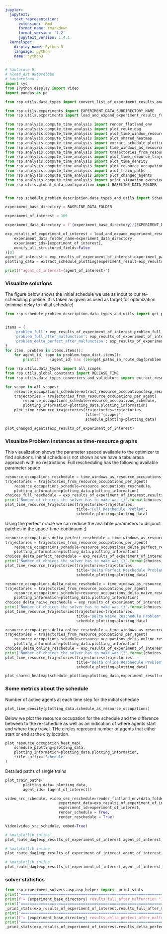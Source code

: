```yaml
---
jupyter:
  jupytext:
    text_representation:
      extension: .Rmd
      format_name: rmarkdown
      format_version: '1.2'
      jupytext_version: 1.4.1
  kernelspec:
    display_name: Python 3
    language: python
    name: python3
---
```


```python
# %autosave 0
# %load_ext autoreload
# %autoreload 2
import sys
from IPython.display import Video
import pandas as pd

from rsp.utils.data_types import convert_list_of_experiment_results_analysis_to_data_frame

from rsp.utils.experiments import EXPERIMENT_DATA_SUBDIRECTORY_NAME
from rsp.utils.experiments import load_and_expand_experiment_results_from_data_folder

from rsp.analysis.compute_time_analysis import render_flatland_env
from rsp.analysis.compute_time_analysis import plot_route_dag
from rsp.analysis.compute_time_analysis import plot_time_window_resource_trajectories
from rsp.analysis.compute_time_analysis import plot_shared_heatmap
from rsp.analysis.compute_time_analysis import extract_schedule_plotting
from rsp.analysis.compute_time_analysis import time_windows_as_resource_occupations_per_agent
from rsp.analysis.compute_time_analysis import trajectories_from_resource_occupations_per_agent
from rsp.analysis.compute_time_analysis import plot_time_resource_trajectories
from rsp.analysis.compute_time_analysis import plot_time_density
from rsp.analysis.compute_time_analysis import plot_resource_occupation_heat_map
from rsp.analysis.compute_time_analysis import plot_train_paths
from rsp.analysis.compute_time_analysis import plot_changed_agents
from rsp.analysis.compute_time_analysis import print_situation_overview
from rsp.utils.global_data_configuration import BASELINE_DATA_FOLDER


from rsp.schedule_problem_description.data_types_and_utils import ScheduleProblemEnum
```

```python
experiment_base_directory = BASELINE_DATA_FOLDER

experiment_of_interest = 106
```

```python
experiment_data_directory = f'{experiment_base_directory}/{EXPERIMENT_DATA_SUBDIRECTORY_NAME}'

exp_results_of_experiment_of_interest = load_and_expand_experiment_results_from_data_folder(
    experiment_data_folder_name=experiment_data_directory,
    experiment_ids=[experiment_of_interest],
    nonify_all_structured_fields=False
)[0]
agent_of_interest = exp_results_of_experiment_of_interest.experiment_parameters.malfunction_agend_id
plotting_data = extract_schedule_plotting(experiment_result=exp_results_of_experiment_of_interest,sorting_agent_id=agent_of_interest)
```

```python
print(f"agent_of_interest={agent_of_interest}")
```

### Visualize solutions


The figure below shows the initial schedule we use as input to our re-scheduling pipeline. It is taken as given as used as target for optimization (minimal delay to initial schedule)

```python
from rsp.schedule_problem_description.data_types_and_utils import get_paths_in_route_dag


items = {
    'problem_full': exp_results_of_experiment_of_interest.problem_full,
    'problem_full_after_malfunction': exp_results_of_experiment_of_interest.problem_full_after_malfunction,
    'problem_delta_perfect_after_malfunction': exp_results_of_experiment_of_interest.problem_delta_perfect_after_malfunction
}
for item, problem in items.items():
    for agent_id, topo in problem.topo_dict.items():
        print(f"    {agent_id} has {len(get_paths_in_route_dag(problem.topo_dict[agent_id]))} paths in {item}")

```

```python
from rsp.utils.data_types import all_scopes
from rsp.utils.global_constants import RELEASE_TIME
from rsp.utils.data_types_converters_and_validators import extract_resource_occupations

for scope in all_scopes:
    resource_occupations_schedule=extract_resource_occupations(exp_results_of_experiment_of_interest._asdict()[f'results_{scope}'].trainruns_dict,RELEASE_TIME).sorted_resource_occupations_per_agent
    trajectories = trajectories_from_resource_occupations_per_agent(
        resource_occupations_schedule=resource_occupations_schedule,
        plotting_information=plotting_data.plotting_information)
    plot_time_resource_trajectories(trajectories=trajectories,
                                    title=f"{scope}",
                                    schedule_plotting=plotting_data)
```

```python
plot_changed_agents(exp_results_of_experiment_of_interest)
```

### Visualize Problem instances as time-resource graphs
This visualization shows the parameter spaced available to the optimizer to find solutions. Initial schedule is not shown as we have a tabularasa approach with no restrictions. Full rescheduling has the following available parameter space

```python
resource_occupations_reschedule = time_windows_as_resource_occupations_per_agent(problem=exp_results_of_experiment_of_interest.problem_full_after_malfunction)
trajectories = trajectories_from_resource_occupations_per_agent(
    resource_occupations_schedule=resource_occupations_reschedule,
    plotting_information=plotting_data.plotting_information)
choices_full_reschedule = exp_results_of_experiment_of_interest.results_full_after_malfunction.solver_statistics["solving"]["solvers"]["choices"]
print("Number of choices the solver has to make was {}".format(choices_full_reschedule))
plot_time_resource_trajectories(trajectories=trajectories,
                                title="Full Reschedule Problem",
                                schedule_plotting=plotting_data)

```

Using the perfect oracle we can reduce the available parameters to disjunct patches in the space-time-continuum ;)

```python
resource_occupations_delta_perfect_reschedule = time_windows_as_resource_occupations_per_agent(problem=exp_results_of_experiment_of_interest.problem_delta_perfect_after_malfunction)
trajectories = trajectories_from_resource_occupations_per_agent(
    resource_occupations_schedule=resource_occupations_delta_perfect_reschedule,
    plotting_information=plotting_data.plotting_information)
choices_delta_perfect_reschedule = exp_results_of_experiment_of_interest.results_delta_perfect_after_malfunction.solver_statistics["solving"]["solvers"]["choices"]
print("Number of choices the solver has to make was {}".format(choices_delta_perfect_reschedule))
plot_time_resource_trajectories(trajectories=trajectories,
                                title="Delta Perfect Reschedule Problem",
                                schedule_plotting=plotting_data)
```

```python
resource_occupations_delta_naive_reschedule = time_windows_as_resource_occupations_per_agent(problem=exp_results_of_experiment_of_interest.problem_delta_naive_after_malfunction)
trajectories = trajectories_from_resource_occupations_per_agent(
    resource_occupations_schedule=resource_occupations_delta_naive_reschedule,
    plotting_information=plotting_data.plotting_information)
choices_delta_naive_reschedule = exp_results_of_experiment_of_interest.results_delta_naive_after_malfunction.solver_statistics["solving"]["solvers"]["choices"]
print("Number of choices the solver has to make was {}".format(choices_delta_naive_reschedule))
plot_time_resource_trajectories(trajectories=trajectories,
                                title="Delta Naive Reschedule Problem",
                                schedule_plotting=plotting_data)
```

```python
resource_occupations_delta_online_reschedule = time_windows_as_resource_occupations_per_agent(problem=exp_results_of_experiment_of_interest.problem_delta_online_after_malfunction)
trajectories = trajectories_from_resource_occupations_per_agent(
    resource_occupations_schedule=resource_occupations_delta_online_reschedule,
    plotting_information=plotting_data.plotting_information)
choices_delta_online_reschedule = exp_results_of_experiment_of_interest.results_delta_online_after_malfunction.solver_statistics["solving"]["solvers"]["choices"]
print("Number of choices the solver has to make was {}".format(choices_delta_online_reschedule))
plot_time_resource_trajectories(trajectories=trajectories,
                                title="Delta online Reschedule Problem",
                                schedule_plotting=plotting_data)
```

```python
plot_shared_heatmap(schedule_plotting=plotting_data,experiment_result=exp_results_of_experiment_of_interest)
```

### Some metrics about the schedule


Number of active agents at each time step for the initial schedule

```python
plot_time_density(plotting_data.schedule_as_resource_occupations)
```

Below we plot the resource occupation for the schedule and the difference between to the re-schedule as well as an indication of where agents start and where they travel. THe circles represent number of agents that either start or end at the city location.

```python
plot_resource_occupation_heat_map(
    schedule_plotting=plotting_data,
    plotting_information=plotting_data.plotting_information,
    title_suffix='Schedule'
)
```

Detailed paths of single trains

```python
plot_train_paths(
        plotting_data= plotting_data,
        agent_ids= [agent_of_interest])
```

```python
video_src_schedule, video_src_reschedule=render_flatland_env(data_folder=experiment_base_directory,
                        experiment_data=exp_results_of_experiment_of_interest,
                        experiment_id=experiment_of_interest,
                        render_schedule = True,
                        render_reschedule = True)
```

```python
Video(video_src_schedule, embed=True)
```

```python
# %matplotlib inline
plot_route_dag(exp_results_of_experiment_of_interest,agent_of_interest, ScheduleProblemEnum.PROBLEM_SCHEDULE)
```

```python
# %matplotlib inline
plot_route_dag(exp_results_of_experiment_of_interest,agent_of_interest, ScheduleProblemEnum.PROBLEM_RSP_FULL)
```

```python
# %matplotlib inline
plot_route_dag(exp_results_of_experiment_of_interest,agent_of_interest, ScheduleProblemEnum.PROBLEM_RSP_REDUCED_SCOPE)
```

### solver statistics

```python
from rsp.experiment_solvers.asp.asp_helper import _print_stats
print("=================================================================================")
print(f"= {experiment_base_directory} results_full_after_malfunction ")
print("=================================================================================")
_print_stats(exp_results_of_experiment_of_interest.results_full_after_malfunction.solver_statistics)
print("=================================================================================")
print(f"= {experiment_base_directory} results_delta_perfect_after_malfunction ")
print("=================================================================================")
_print_stats(exp_results_of_experiment_of_interest.results_delta_perfect_after_malfunction.solver_statistics)
```
